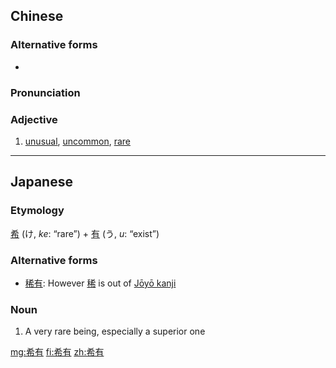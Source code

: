 ==Chinese==
{{zh-forms}}

===Alternative forms===
* {{zh-l|稀有}}

===Pronunciation===
{{zh-pron
|m=xīyǒu
|c=hei1 jau5
|mn=hi-iú
|cat=a
}}

===Adjective===
{{zh-adj}}

# [[unusual]], [[uncommon]], [[rare]]

----

==Japanese==
{{ja-kanjitab|け|う|yomi=on}}

===Etymology===
[[希]] (け, ''ke'': “rare”) + [[有]] (う, ''u'': “exist”)

===Alternative forms===
* [[稀有]]: However [[稀]] is out of [[w:Jōyō kanji|Jōyō kanji]]

===Noun===
{{ja-noun|けう}}

# A very rare being, especially a superior one

[[mg:希有]]
[[fi:希有]]
[[zh:希有]]